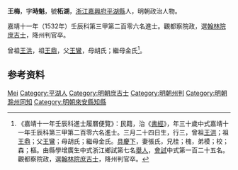 {{明清人物信息框
| 姓名 = 王梅
| 原名 =
| 圖片名稱= 
| 圖片大小 =
| 圖片說明 = 
| 最高職務 = 翰林院庶吉士
| 國家 = 大明 
| 爵位 =
| 籍貫 = [[浙江|浙江]][[嘉興府|嘉興府]][[平湖縣|平湖縣]]
| 族裔 = 
| 字號 = 字時魁，號柘湖
| 諡號 =
| 出生日期 = 三月二十四日
| 出生地點 =
| 逝世日期 = 卒年不详
| 逝世地點 =
| 墓葬 =
| 配偶 = 張氏
| 親屬 = 
| 出身 =
* 嘉靖十一年壬辰科同進士出身
| 經歷 =
| 著作 =  
}}
'''王梅'''{{BD|1503年||？年||}}，字'''時魁'''，號'''柘湖'''，[[浙江|浙江]][[嘉興府|嘉興府]][[平湖縣|平湖縣]]人，明朝政治人物。

嘉靖十一年（1532年）壬辰科第三甲第二百零六名進士。觀都察院政，選[[翰林院|翰林院]][[庶吉士|庶吉士]]，降州判官卒。

曾祖[[王洪|王洪]]，祖[[王鼎|王鼎]]，父[[王鸞|王鸞]]，母胡氏；繼母金氏<ref>《嘉靖十一年壬辰科進士履曆便覽》：民籍，治《[[書經|書經]]》，年三十歲中式嘉靖十一年壬辰科第三甲第二百零六名進士。三月二十四日生，行三，曾祖[[王洪|王洪]]；祖[[王鼎|王鼎]]；父[[王鸞|王鸞]]；母胡氏；繼母金氏。[[具慶下|具慶下]]，妻張氏，兄桂；槐，弟模；校；森；樞。由縣學增廣生中式浙江鄉試第七名[[舉人|舉人]]，[[會試|會試]]中式第一百二十五名。觀都察院政，選[[翰林院|翰林院]][[庶吉士|庶吉士]]，降州判官卒。</ref>。

== 参考资料 ==
{{reflist}}

{{嘉靖十一年壬辰科殿试金榜}}

{{Authority control}}
{{DEFAULTSORT:Wang王}}
[[Category:王姓|Mei]]
[[Category:平湖人|Category:平湖人]]
[[Category:明朝庶吉士|Category:明朝庶吉士]]
[[Category:明朝州判|Category:明朝州判]]
[[Category:明朝滁州同知|Category:明朝滁州同知]]
[[Category:明朝來安縣知縣|Category:明朝來安縣知縣]]


{{明朝人物小作品}}